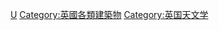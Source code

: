 {{Commonscat|Observatories in the United Kingdom}}

[[Category:各国天文台|U]]
[[Category:英國各類建築物|Category:英國各類建築物]]
[[Category:英国天文学|Category:英国天文学]]